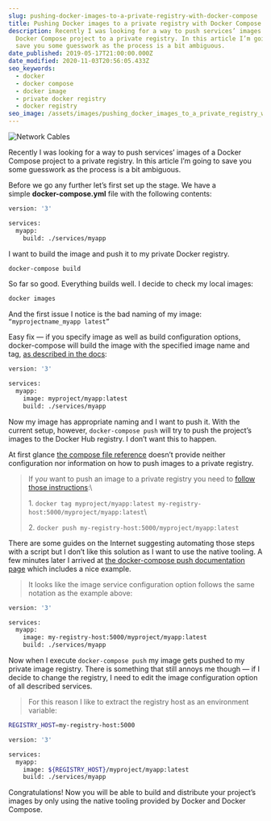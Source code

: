 ```yaml
---
slug: pushing-docker-images-to-a-private-registry-with-docker-compose
title: Pushing Docker images to a private registry with Docker Compose
description: Recently I was looking for a way to push services’ images of a
  Docker Compose project to a private registry. In this article I’m going to
  save you some guesswork as the process is a bit ambiguous.
date_published: 2019-05-17T21:00:00.000Z
date_modified: 2020-11-03T20:56:05.433Z
seo_keywords:
  - docker
  - docker compose
  - docker image
  - private docker registry
  - docker registry
seo_image: /assets/images/pushing_docker_images_to_a_private_registry_with_docker_compose.png
---
```


![](/assets/images/network_cables.jpg 'Network Cables')

Recently I was looking for a way to push services’ images of a Docker Compose project to a private registry. In this article I’m going to save you some guesswork as the process is a bit ambiguous.

Before we go any further let’s first set up the stage.
We have a simple **docker-compose.yml** file with the following contents:

```bash
version: '3'

services:
  myapp:
    build: ./services/myapp
```

I want to build the image and push it to my private Docker registry.

```bash
docker-compose build
```

So far so good. Everything builds well. I decide to check my local images:

```bash
docker images
```

And the first issue I notice is the bad naming of my image:
`“myprojectname_myapp latest”`

Easy fix — if you specify image as well as build configuration options, docker-compose will build the image with the specified image name and tag, [as described in the docs](https://docs.docker.com/compose/compose-file/#build):

```bash
version: '3'

services:
  myapp:
    image: myproject/myapp:latest
    build: ./services/myapp
```

Now my image has appropriate naming and I want to push it. With the current setup, however, `docker-compose push` will try to push the project’s images to the Docker Hub registry. I don’t want this to happen.

At first glance [the compose file reference](https://docs.docker.com/compose/compose-file/) doesn’t provide neither configuration nor information on how to push images to a private registry.

> If y*ou* want to push an image to a private registry you need to [follow those instructions](https://docs.docker.com/engine/reference/commandline/push/#push-a-new-image-to-a-registry):\
>
> 1. `docker tag myproject/myapp:latest my-registry-host:5000/myproject/myapp:latest`\
>
> 2. `docker push my-registry-host:5000/myproject/myapp:latest`

There are some guides on the Internet suggesting automating those steps with a script but I don’t like this solution as I want to use the native tooling. A few minutes later I arrived at [the docker-compose push documentation page](https://docs.docker.com/compose/reference/push/) which includes a nice example.

> It looks like the image service configuration option follows the same notation as the example above:

```bash
version: '3'

services:
  myapp:
    image: my-registry-host:5000/myproject/myapp:latest
    build: ./services/myapp
```

Now when I execute `docker-compose push` my image gets pushed to my private image registry. There is something that still annoys me though — if I decide to change the registry, I need to edit the image configuration option of all described services.

> For this reason I like to extract the registry host as an environment variable:

```bash
REGISTRY_HOST=my-registry-host:5000
```

```bash
version: '3'

services:
  myapp:
    image: ${REGISTRY_HOST}/myproject/myapp:latest
    build: ./services/myapp
```

Congratulations! Now you will be able to build and distribute your project’s images by only using the native tooling provided by Docker and Docker Compose.
